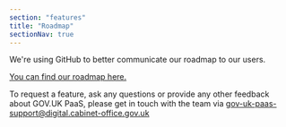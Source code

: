 ```yaml
---
section: "features"
title: "Roadmap"
sectionNav: true
---
```


We're using GitHub to better communicate our roadmap to our users.

[You can find our roadmap here.](https://github.com/alphagov/paas-roadmap/projects/1?fullscreen=true)

To request a feature, ask any questions or provide any other feedback about GOV.UK PaaS, please get in touch with the team via [gov-uk-paas-support@digital.cabinet-office.gov.uk](mailto:gov-uk-paas-support@digital.cabinet-office.gov.uk)